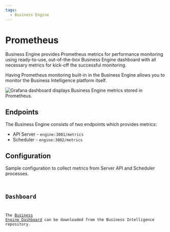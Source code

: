 ```yaml
---
tags:
  - Business Engine
---
```



# Prometheus

Business Engine provides Prometheus metrics for performance monitoring using ready-to-use, out-of-the-box Business Engine dashboard with all necessary metrics for kick-off the successful monitoring.

Having Prometheus monitoring built-in in the Business Engine allows you to monitor the Business Intelligence platform itself.

<Image
  title="Grafana dashboard displays Business Engine metrics stored in Prometheus."
  src="/img/big/business-engine/prometheus.png"
/>

## Endpoints

The Business Engine consists of two endpoints which provides metrics:

- API Server - `engine:3001/metrics`
- Scheduler - `engine:3002/metrics`

## Configuration

Sample configuration to collect metrics from Server API and Scheduler processes.

<Code
  url="https://github.com/VolkovLabs/business-intelligence/blob/main/prometheus/prometheus.yml"
  language="yaml"
/>

## Dashboard

The [Business Engine Dashboard](https://github.com/VolkovLabs/business-intelligence/blob/main/prometheus/engine.json) can be downloaded from the Business Intelligence repository.

<Code
  url="https://github.com/VolkovLabs/business-intelligence/blob/main/prometheus/engine.json"
  language="json"
/>
